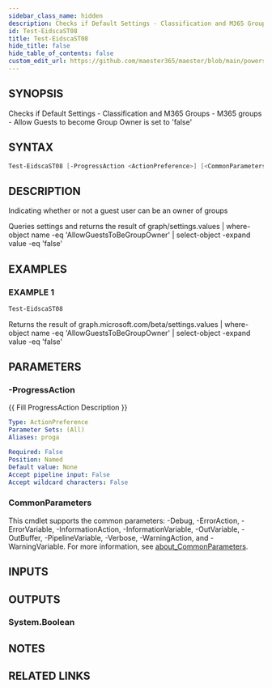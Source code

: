 ```yaml
---
sidebar_class_name: hidden
description: Checks if Default Settings - Classification and M365 Groups - M365 groups - Allow Guests to become Group Owner is set to 'false'
id: Test-EidscaST08
title: Test-EidscaST08
hide_title: false
hide_table_of_contents: false
custom_edit_url: https://github.com/maester365/maester/blob/main/powershell/public/Test-EidscaST08.ps1
---
```


## SYNOPSIS

Checks if Default Settings - Classification and M365 Groups - M365 groups - Allow Guests to become Group Owner is set to 'false'

## SYNTAX

```powershell
Test-EidscaST08 [-ProgressAction <ActionPreference>] [<CommonParameters>]
```

## DESCRIPTION

Indicating whether or not a guest user can be an owner of groups

Queries settings
and returns the result of
 graph/settings.values | where-object name -eq 'AllowGuestsToBeGroupOwner' | select-object -expand value -eq 'false'

## EXAMPLES

### EXAMPLE 1

```powershell
Test-EidscaST08
```

Returns the result of graph.microsoft.com/beta/settings.values | where-object name -eq 'AllowGuestsToBeGroupOwner' | select-object -expand value -eq 'false'

## PARAMETERS

### -ProgressAction

\{\{ Fill ProgressAction Description \}\}

```yaml
Type: ActionPreference
Parameter Sets: (All)
Aliases: proga

Required: False
Position: Named
Default value: None
Accept pipeline input: False
Accept wildcard characters: False
```

### CommonParameters

This cmdlet supports the common parameters: -Debug, -ErrorAction, -ErrorVariable, -InformationAction, -InformationVariable, -OutVariable, -OutBuffer, -PipelineVariable, -Verbose, -WarningAction, and -WarningVariable. For more information, see [about_CommonParameters](http://go.microsoft.com/fwlink/?LinkID=113216).

## INPUTS

## OUTPUTS

### System.Boolean

## NOTES

## RELATED LINKS
